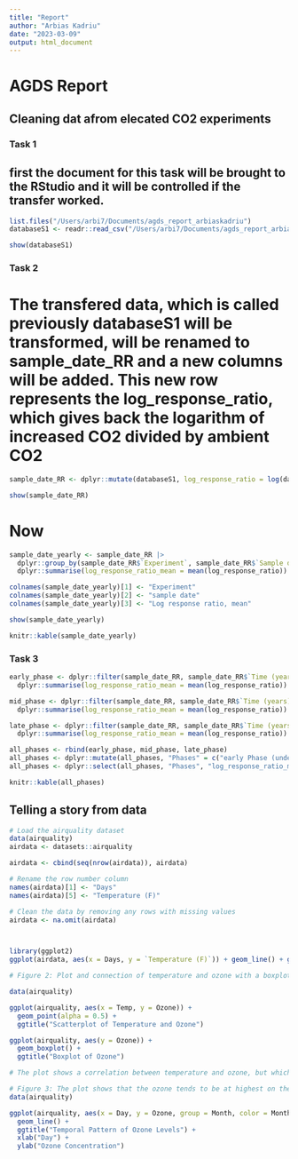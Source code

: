 ```yaml
---
title: "Report"
author: "Arbias Kadriu"
date: "2023-03-09"
output: html_document
---
```


# AGDS Report

## Cleaning dat afrom elecated CO2 experiments

### Task 1 
## first the document for this task will be brought to the RStudio and it will be controlled if the transfer worked.
```r
list.files("/Users/arbi7/Documents/agds_report_arbiaskadriu")
databaseS1 <- readr::read_csv("/Users/arbi7/Documents/agds_report_arbiaskadriu/AGDS_Exercise_1.csv")

show(databaseS1)

```

### Task 2
# The transfered data, which is called previously databaseS1 will be transformed, will be renamed to sample_date_RR and a new columns will be added. This new row represents the log_response_ratio, which gives back the logarithm of increased CO2 divided by ambient CO2
```r
sample_date_RR <- dplyr::mutate(databaseS1, log_response_ratio = log(databaseS1$`increased CO2`/databaseS1$`ambient CO2`))

show(sample_date_RR)

```

# Now 
```r

sample_date_yearly <- sample_date_RR |>
  dplyr::group_by(sample_date_RR$`Experiment`, sample_date_RR$`Sample date`) |>
  dplyr::summarise(log_response_ratio_mean = mean(log_response_ratio))

colnames(sample_date_yearly)[1] <- "Experiment"
colnames(sample_date_yearly)[2] <- "sample date"
colnames(sample_date_yearly)[3] <- "Log response ratio, mean"

show(sample_date_yearly)

```

```r
knitr::kable(sample_date_yearly)
```

### Task 3
```r
early_phase <- dplyr::filter(sample_date_RR, sample_date_RR$`Time (years)` <3) |>
  dplyr::summarise(log_response_ratio_mean = mean(log_response_ratio))

```

```r
mid_phase <- dplyr::filter(sample_date_RR, sample_date_RR$`Time (years)` >=3 & sample_date_RR$`Time (years)`<6) |>
  dplyr::summarise(log_response_ratio_mean = mean(log_response_ratio))

```

```r
late_phase <- dplyr::filter(sample_date_RR, sample_date_RR$`Time (years)` >=6) |>
  dplyr::summarise(log_response_ratio_mean = mean(log_response_ratio))

```

```r
all_phases <- rbind(early_phase, mid_phase, late_phase)
all_phases <- dplyr::mutate(all_phases, "Phases" = c("early Phase (under 3 years since start)", "mid phase (between 3 and 6 years since start)", "late phase (over 6 years since start)"))
all_phases <- dplyr::select(all_phases, "Phases", "log_response_ratio_mean")

```

```r
knitr::kable(all_phases)
```
















## Telling a story from data


```r
# Load the airquality dataset
data(airquality)
airdata <- datasets::airquality

airdata <- cbind(seq(nrow(airdata)), airdata)

# Rename the row number column
names(airdata)[1] <- "Days"
names(airdata)[5] <- "Temperature (F)"

# Clean the data by removing any rows with missing values
airdata <- na.omit(airdata)



library(ggplot2)
ggplot(airdata, aes(x = Days, y = `Temperature (F)`)) + geom_line() + ggtitle("Temperature in New York over Mai to September")

```


```r
# Figure 2: Plot and connection of temperature and ozone with a boxplot of ozone

data(airquality)

ggplot(airquality, aes(x = Temp, y = Ozone)) +
  geom_point(alpha = 0.5) +
  ggtitle("Scatterplot of Temperature and Ozone")

ggplot(airquality, aes(y = Ozone)) +
  geom_boxplot() +
  ggtitle("Boxplot of Ozone")

# The plot shows a correlation between temperature and ozone, but which is very weak. It can be seen that at higher temperature there is also a higher ozone, this can come from that the ozone reflex the sunlight. More sunlight resumes to higher temperature on New York. The boxplot shows how reliable the data is and how many outliers are in those data. It can be seen that there are not many outliers, which indicates that the data is reliable. These high values could be an indicate that New York as unusually high levels of pollution on those certain days. Polution can also affect the ozone aswell the temperature.

```




```r
# Figure 3: The plot shows that the ozone tends to be at highest on the later months around July, August and September.
data(airquality)

ggplot(airquality, aes(x = Day, y = Ozone, group = Month, color = Month)) +
  geom_line() +
  ggtitle("Temporal Pattern of Ozone Levels") +
  xlab("Day") +
  ylab("Ozone Concentration")


```


